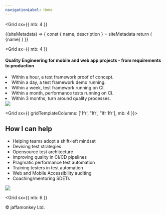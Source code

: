 ```yaml
---
navigationLabel: Home
---
```



<Grid
  sx={{
    mb: 4
  }}
>

<SiteMetaData>
  {(siteMetadata) => {
    const { name, description } = siteMetadata
    return (
      <Fragment>
        <Heading as='h1' variant="styles.h1">{name}</Heading>
      </Fragment>
    )
  }}
</SiteMetaData>
</Grid>

<Grid
  sx={{
    mb: 4
  }}
>

#### Quality Engineering for mobile and web app projects - from requirements to production

</Grid>

<Flex>  
<Box p={2} sx={{ flex: '1 1 auto' }}>

<Message variant='secondary'>
<li>Within a hour, a test framework proof of concept.</li>
<li>Within a day, a test framework demo running.</li>
<li>Within a week, test framework running on CI.</li>
<li>Within a month, performance tests running on CI.</li>
<li>Within 3 months, turn around quality processes.</li>
</Message>
</Box>
<Box>
<Image src="https://raw.githubusercontent.com/jaffamonkey/gatsby-theme-terminal/main/static/images/strategy.png" />
</Box>
</Flex>

<Grid  sx={{ gridTemplateColumns: ['1fr', '1fr', '1fr 1fr'], mb: 4 }}>  
<Box>

## How I can help

- Helping teams adopt a shift-left mindset
- Devising test strategies
- Opensource test architecture
- Improving quality in CI/CD pipelines
- Pragmatic performance test automation
- Training testers in test automation
- Web and Mobile Accessibility auditing
- Coaching/mentoring SDETs

</Box>
<Box>

<Image src="https://raw.githubusercontent.com/jaffamonkey/gatsby-theme-terminal/main/static/images/clients.png" />

  </Box>
</Grid>

<Grid
  sx={{
    mb: 6
  }}
>
  <Box p={1}>
    &copy; jaffamonkey Ltd.
  </Box>
</Grid>